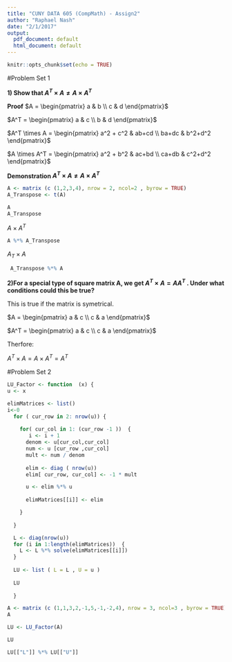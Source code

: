```yaml
---
title: "CUNY DATA 605 (CompMath) - Assign2"
author: "Raphael Nash"
date: "2/1/2017"
output:
  pdf_document: default
  html_document: default
---
```


```r
knitr::opts_chunk$set(echo = TRUE)
```
#Problem Set 1

**1) Show that $A^T \times A \ne A \times A^T$**


**Proof** 
$A = \begin{pmatrix}
a & b  \\
c & d 
\end{pmatrix}$

$A^T = \begin{pmatrix}
a & c  \\
b & d 
\end{pmatrix}$

$A^T \times A = \begin{pmatrix}
a^2 + c^2 & ab+cd  \\
ba+dc & b^2+d^2 
\end{pmatrix}$

$A \times A^T = \begin{pmatrix}
a^2 + b^2 & ac+bd  \\
ca+db & c^2+d^2 
\end{pmatrix}$


**Demonstration  $A^T \times A \ne A \times A^T$ **

```r
A <- matrix (c (1,2,3,4), nrow = 2, ncol=2 , byrow = TRUE)
A_Transpose <- t(A)

A
A_Transpose

```


$A \times A^T$


```r
A %*% A_Transpose
```

$A_T \times A$


```r
 A_Transpose %*% A 
```


**2)For a special type of square matrix A, we get $A^T \times A = AA^T$ . Under what conditions
could this be true?**

This is true if the matrix is symetrical.

$A = \begin{pmatrix}
a & c  \\
c & a 
\end{pmatrix}$

$A^T = \begin{pmatrix}
a & c  \\
c & a 
\end{pmatrix}$

Therfore:

$A^T \times A = A \times A^T = A^T$



#Problem Set 2

```r


LU_Factor <- function  (x) { 
u <- x

elimMatrices <- list()
i<-0
  for ( cur_row in 2: nrow(u)) {
   
    for( cur_col in 1: (cur_row -1 ))  {
       i <- i + 1 
      denom <- u[cur_col,cur_col]
      num <- u [cur_row ,cur_col]
      mult <- num / denom 
      
      elim <- diag ( nrow(u))
      elim[ cur_row, cur_col] <- -1 * mult

      u <- elim %*% u 
      
      elimMatrices[[i]] <- elim

    }
  
  }

  L <- diag(nrow(u))
  for (i in 1:length(elimMatrices))  {
    L <- L %*% solve(elimMatrices[[i]])
  }
  
  LU <- list ( L = L , U = u )
  
  LU
  
  }

A <- matrix (c (1,1,3,2,-1,5,-1,-2,4), nrow = 3, ncol=3 , byrow = TRUE)
A

LU <- LU_Factor(A)

LU

LU[["L"]] %*% LU[["U"]] 

```


